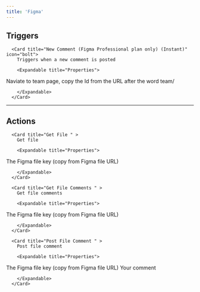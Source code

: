 ```yaml
---
title: 'Figma'
---
```


## Triggers


      <Card title="New Comment (Figma Professional plan only) (Instant)" icon="bolt">
        Triggers when a new comment is posted

        <Expandable title="Properties">
          
<ResponseField name="Team ID" required type="Short_text">
Naviate to team page, copy the Id from the URL after the word team/
</ResponseField>
              
        </Expandable>
      </Card>
  

---

## Actions


      <Card title="Get File " >
        Get file

        <Expandable title="Properties">
          
<ResponseField name="File Key" required type="Short_text">
The Figma file key (copy from Figma file URL)
</ResponseField>
              
        </Expandable>
      </Card>
  
      <Card title="Get File Comments " >
        Get file comments

        <Expandable title="Properties">
          
<ResponseField name="File Key" required type="Short_text">
The Figma file key (copy from Figma file URL)
</ResponseField>
              
        </Expandable>
      </Card>
  
      <Card title="Post File Comment " >
        Post file comment

        <Expandable title="Properties">
          
<ResponseField name="File Key" required type="Short_text">
The Figma file key (copy from Figma file URL)
</ResponseField>
            
<ResponseField name="Comment" required type="Long_text">
Your comment
</ResponseField>
              
        </Expandable>
      </Card>
  
